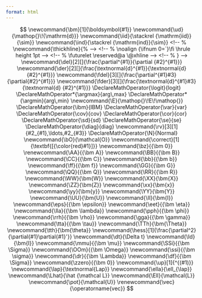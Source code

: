 ```yaml
---
format: html
---
```


:::hidden
$$
\newcommand{\bm}[1]{\boldsymbol{#1}}
\newcommand{\ud}{\mathop{}\!{\mathrm{d}}}
\newcommand{\iid}{\stackrel {\mathrm{iid}}{\sim}}
\newcommand{\ind}{\stackrel {\mathrm{ind}}{\sim}}
<!-- % \newcommand{\thickhline}{% -->
<!-- %     \noalign {\ifnum 0=`}\fi \hrule height 1pt -->
<!-- %     \futurelet \reserved@a \@xhline -->
<!-- % } -->
\newcommand{\del}[2][]{\frac{\partial^{#1}}{\partial {#2}^{#1}}}
\newcommand{\der}[2][]{\frac{\textnormal{d}^{#1}}{\textnormal{d} {#2}^{#1}}}
\newcommand{\fdel}[3][]{\frac{\partial^{#1}#3}{\partial{#2}^{#1}}}
\newcommand{\fder}[3][]{\frac{\textnormal{d}^{#1}#3}{\textnormal{d} {#2}^{#1}}}
\DeclareMathOperator{\logit}{logit}
\DeclareMathOperator*{\argmax}{arg\,max}
\DeclareMathOperator*{\argmin}{arg\,min}
\newcommand{\E}{\mathop{}\!E\!\mathop{}}
\DeclareMathOperator{\ibm}{IBM}
\DeclareMathOperator{\var}{var}
\DeclareMathOperator{\cov}{cov}
\DeclareMathOperator{\cor}{cor}
\DeclareMathOperator{\sd}{sd}
\DeclareMathOperator{\se}{se}
\DeclareMathOperator{\diag}{diag}
\newcommand{\rv}[3][1]{#2_{#1},\ldots,#2_{#3}}
\DeclareMathOperator{\N}{Normal}
\newcommand{\bO}{\mathcal{O}}
\newcommand{\correct}[1]{\textbf{[{\color{red}#1}]}}
\newcommand{\bz}{{\bm 0}}
\renewcommand{\AA}{{\bm A}}
\newcommand{\BB}{{\bm B}}
\newcommand{\CC}{{\bm C}}
\newcommand{\bb}{{\bm b}}
\newcommand{\ff}{{\bm f}}
\newcommand{\GG}{{\bm G}}
\newcommand{\QQ}{{\bm Q}}
\newcommand{\RR}{{\bm R}}
\newcommand{\WW}{\bm{W}}
\newcommand{\XX}{\bm{X}}
\newcommand{\ZZ}{\bm{Z}}
\newcommand{\xx}{\bm{x}}
\newcommand{\yy}{\bm{y}}
\newcommand{\YY}{\bm{Y}}
\newcommand{\UU}{\bm{U}}
\newcommand{\II}{\bm{I}}
\newcommand{\eps}{{\bm \epsilon}}
\newcommand{\eet}{{\bm \eta}}
\newcommand{\lla}{{\bm \lambda}}
\newcommand{\pph}{{\bm \phi}}
\newcommand{\rrh}{{\bm \rho}}
\newcommand{\gga}{{\bm \gamma}}
\newcommand{\tta}{{\bm \tau}}
\newcommand{\TTh}{\bm{\Theta}}
\newcommand{\tth}{\bm{\theta}}
\newcommand{\hess}[1]{\frac{\partial^2}{\partial{#1}\partial{#1}'}}
\newcommand{\dt}{\Delta t}
\newcommand{\Id}{\bm{I}}
\newcommand{\mmu}{{\bm \mu}}
\newcommand{\SSi}{{\bm \Sigma}}
\newcommand{\OOm}{{\bm \Omega}}
\newcommand{\ssi}{{\bm \sigma}}
\newcommand{\dr}{{\bm \Lambda}}
\newcommand{\df}{{\bm \Sigma}}
\newcommand{\zzero}{{\bm 0}}
\newcommand{\up}[1]{^{(#1)}}
\newcommand{\lap}{\textnormal{Lap}}
\newcommand{\ella}{\ell_{\lap}}
\newcommand{\Lhat}{\hat {\mathcal L}}
\newcommand{\Ell}{\mathcal{L}}
\newcommand{\pot}{\mathcal{U}}
\renewcommand{\vec}{\operatorname{vec}}
$$
:::
